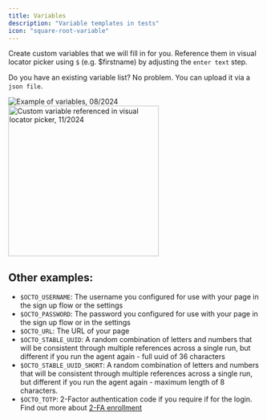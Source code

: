 ```yaml
---
title: Variables
description: "Variable templates in tests"
icon: "square-root-variable"
---
```


Create custom variables that we will fill in for you. Reference them in visual locator picker using `$` (e.g. $firstname) by adjusting the `enter text` step.

Do you have an existing variable list? No problem. You can upload it via a `json file`.

<Frame caption="Example of custom variables, 11/2024">
  <img
    src="/images/advanced/variables.png"
    alt="Example of variables, 08/2024"
  />
</Frame>

<div class="mt-8" />

<Frame caption="Custom variable referenced in visual locator picker, 11/2024">
  <img
    src="/images/advanced/custom-variable-in-locator.png"
    alt="Custom variable referenced in visual locator picker, 11/2024"
    width="300px"
  />
</Frame>

## Other examples:

- `$OCTO_USERNAME`: The username you configured for use with your page in the sign up flow or the settings
- `$OCTO_PASSWORD`: The password you configured for use with your page in the sign up flow or in the settings
- `$OCTO_URL`: The URL of your page
- `$OCTO_STABLE_UUID`: A random combination of letters and numbers that will be consistent through multiple references across a single run, but different if you run the agent again - full uuid of 36 characters
- `$OCTO_STABLE_UUID_SHORT`: A random combination of letters and numbers that will be consistent through multiple references across a single run, but different if you run the agent again - maximum length of 8 characters.
- `$OCTO_TOTP`: 2-Factor authentication code if you require if for the login. Find out more about [2-FA enrollment](./2fa)
